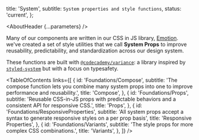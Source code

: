 

  title: 'System',
  subtitle: `System properties and style functions`,
  status: 'current',
};

<Meta title="Foundations/System/About" />

<AboutHeader {...parameters} />

Many of our components are written in our CSS in JS library, [Emotion](https://emotion.sh/). we've created a set of style utilities that we call **System Props** to improve reusability, predictability, and standardization across our design system.

These functions are built with [`@codecademy/variance`](https://github.com/Codecademy/gamut/tree/main/packages/variance): a library inspired by [`styled-system`](https://styled-system.com/) but with a focus on typesafety.

<TableOfContents
  links={[
    {
      id: 'Foundations/Compose',
      subtitle:
        'The compose function lets you combine many system props into one to improve performance and reusability.',
      title: 'Compose',
    },
    {
      id: 'Foundations/Props',
      subtitle:
        'Reusable CSS-in-JS props with predictable behaviors and a consistent API for responsive CSS.',
      title: 'Props',
    },
    {
      id: 'Foundations/ResponsiveProperties',
      subtitle:
        'All system props accept a syntax to generate responsive styles on a per prop basis',
      title: 'Responsive Properties',
    },
    {
      id: 'Foundations/Variants',
      subtitle: 'The style props for more complex CSS combinations.',
      title: 'Variants',
    },
  ]}
/>
